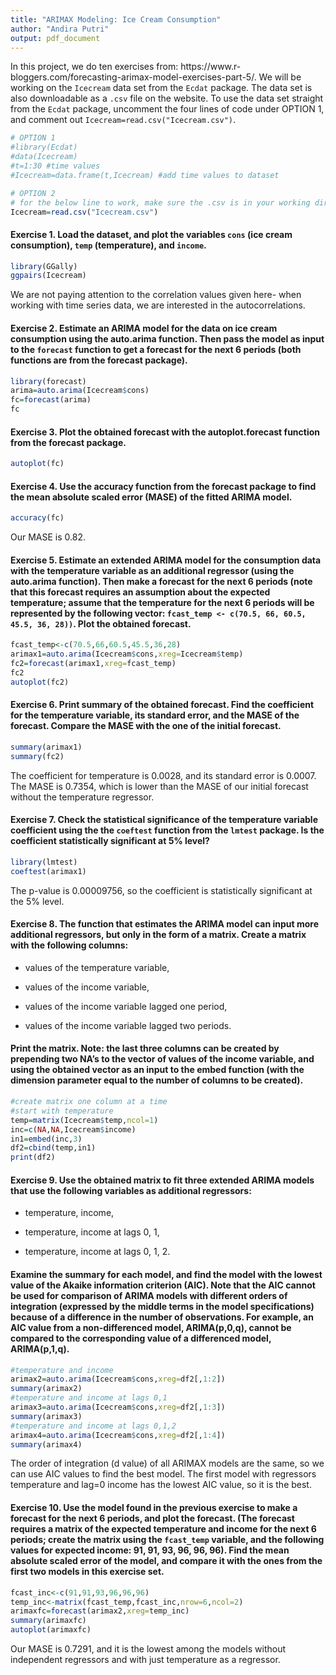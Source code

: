 ---
title: "ARIMAX Modeling: Ice Cream Consumption"
author: "Andira Putri"
output: pdf_document
---

In this project, we do ten exercises from: https://www.r-bloggers.com/forecasting-arimax-model-exercises-part-5/. We will be working on the `Icecream` data set from the `Ecdat` package. The data set is also downloadable as a `.csv` file on the website. To use the data set straight from the `Ecdat` package, uncomment the four lines of code under OPTION 1, and comment out `Icecream=read.csv("Icecream.csv")`.

```{r,message=FALSE}
# OPTION 1
#library(Ecdat)
#data(Icecream)
#t=1:30 #time values
#Icecream=data.frame(t,Icecream) #add time values to dataset

# OPTION 2
# for the below line to work, make sure the .csv is in your working directory
Icecream=read.csv("Icecream.csv")
```

#### Exercise 1. Load the dataset, and plot the variables `cons` (ice cream consumption), `temp` (temperature), and `income`.

```{r,echo=FALSE,message=FALSE}
library(GGally)
ggpairs(Icecream)
```

We are not paying attention to the correlation values given here- when working with time series data, we are interested in the autocorrelations.

#### Exercise 2. Estimate an ARIMA model for the data on ice cream consumption using the auto.arima function. Then pass the model as input to the `forecast` function to get a forecast for the next 6 periods (both functions are from the forecast package).

```{r}
library(forecast)
arima=auto.arima(Icecream$cons)
fc=forecast(arima)
fc
```

#### Exercise 3. Plot the obtained forecast with the autoplot.forecast function from the forecast package.

```{r}
autoplot(fc)
```

#### Exercise 4. Use the accuracy function from the forecast package to find the mean absolute scaled error (MASE) of the fitted ARIMA model.

```{r}
accuracy(fc)
```

Our MASE is 0.82.

#### Exercise 5. Estimate an extended ARIMA model for the consumption data with the temperature variable as an additional regressor (using the auto.arima function). Then make a forecast for the next 6 periods (note that this forecast requires an assumption about the expected temperature; assume that the temperature for the next 6 periods will be represented by the following vector: `fcast_temp <- c(70.5, 66, 60.5, 45.5, 36, 28))`. Plot the obtained forecast.

```{r}
fcast_temp<-c(70.5,66,60.5,45.5,36,28)
arimax1=auto.arima(Icecream$cons,xreg=Icecream$temp)
fc2=forecast(arimax1,xreg=fcast_temp)
fc2
autoplot(fc2)
```

#### Exercise 6. Print summary of the obtained forecast. Find the coefficient for the temperature variable, its standard error, and the MASE of the forecast. Compare the MASE with the one of the initial forecast.

```{r}
summary(arimax1)
summary(fc2)
```

The coefficient for temperature is 0.0028, and its standard error is 0.0007. The MASE is 0.7354, which is lower than the MASE of our initial forecast without the temperature regressor.

#### Exercise 7. Check the statistical significance of the temperature variable coefficient using the the `coeftest` function from the `lmtest` package. Is the coefficient statistically significant at 5% level?

```{r}
library(lmtest)
coeftest(arimax1)
```

The p-value is 0.00009756, so the coefficient is statistically significant at the 5% level.

#### Exercise 8. The function that estimates the ARIMA model can input more additional regressors, but only in the form of a matrix. Create a matrix with the following columns:

* values of the temperature variable,

* values of the income variable,

* values of the income variable lagged one period,

* values of the income variable lagged two periods.

#### Print the matrix. Note: the last three columns can be created by prepending two NA's to the vector of values of the income variable, and using the obtained vector as an input to the embed function (with the dimension parameter equal to the number of columns to be created).

```{r}
#create matrix one column at a time
#start with temperature
temp=matrix(Icecream$temp,ncol=1)
inc=c(NA,NA,Icecream$income)
in1=embed(inc,3)
df2=cbind(temp,in1)
print(df2)
```

#### Exercise 9. Use the obtained matrix to fit three extended ARIMA models that use the following variables as additional regressors:

* temperature, income,

* temperature, income at lags 0, 1,

* temperature, income at lags 0, 1, 2.

#### Examine the summary for each model, and find the model with the lowest value of the Akaike information criterion (AIC). Note that the AIC cannot be used for comparison of ARIMA models with different orders of integration (expressed by the middle terms in the model specifications) because of a difference in the number of observations. For example, an AIC value from a non-differenced model, ARIMA(p,0,q), cannot be compared to the corresponding value of a differenced model, ARIMA(p,1,q).

```{r}
#temperature and income
arimax2=auto.arima(Icecream$cons,xreg=df2[,1:2])
summary(arimax2)
#temperature and income at lags 0,1
arimax3=auto.arima(Icecream$cons,xreg=df2[,1:3])
summary(arimax3)
#temperature and income at lags 0,1,2
arimax4=auto.arima(Icecream$cons,xreg=df2[,1:4])
summary(arimax4)
```

The order of integration (d value) of all ARIMAX models are the same, so we can use AIC values to find the best model. The first model with regressors temperature and lag=0 income has the lowest AIC value, so it is the best.

#### Exercise 10. Use the model found in the previous exercise to make a forecast for the next 6 periods, and plot the forecast. (The forecast requires a matrix of the expected temperature and income for the next 6 periods; create the matrix using the `fcast_temp` variable, and the following values for expected income: 91, 91, 93, 96, 96, 96). Find the mean absolute scaled error of the model, and compare it with the ones from the first two models in this exercise set.

```{r}
fcast_inc<-c(91,91,93,96,96,96)
temp_inc<-matrix(fcast_temp,fcast_inc,nrow=6,ncol=2)
arimaxfc=forecast(arimax2,xreg=temp_inc)
summary(arimaxfc)
autoplot(arimaxfc)
```

Our MASE is 0.7291, and it is the lowest among the models without independent regressors and with just temperature as a regressor.